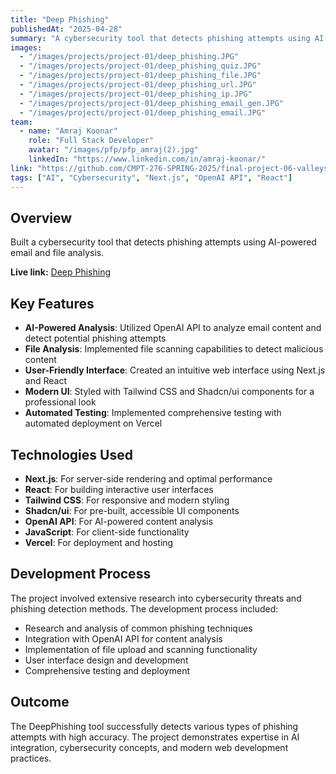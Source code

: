 ```yaml
---
title: "Deep Phishing"
publishedAt: "2025-04-28"
summary: "A cybersecurity tool that detects phishing attempts using AI-powered email and file analysis."
images:
  - "/images/projects/project-01/deep_phishing.JPG"
  - "/images/projects/project-01/deep_phishing_quiz.JPG"
  - "/images/projects/project-01/deep_phishing_file.JPG"
  - "/images/projects/project-01/deep_phishing_url.JPG"
  - "/images/projects/project-01/deep_phishing_ip.JPG"
  - "/images/projects/project-01/deep_phishing_email_gen.JPG"
  - "/images/projects/project-01/deep_phishing_email.JPG"
team:
  - name: "Amraj Koonar"
    role: "Full Stack Developer"
    avatar: "/images/pfp/pfp_amraj(2).jpg"
    linkedIn: "https://www.linkedin.com/in/amraj-koonar/"
link: "https://github.com/CMPT-276-SPRING-2025/final-project-06-valleys"
tags: ["AI", "Cybersecurity", "Next.js", "OpenAI API", "React"]
---
```


## Overview

Built a cybersecurity tool that detects phishing attempts using AI-powered email and file analysis. 

**Live link:** [Deep Phishing](https://deep-phishing.vercel.app/)

## Key Features

- **AI-Powered Analysis**: Utilized OpenAI API to analyze email content and detect potential phishing attempts
- **File Analysis**: Implemented file scanning capabilities to detect malicious content
- **User-Friendly Interface**: Created an intuitive web interface using Next.js and React
- **Modern UI**: Styled with Tailwind CSS and Shadcn/ui components for a professional look
- **Automated Testing**: Implemented comprehensive testing with automated deployment on Vercel

## Technologies Used

- **Next.js**: For server-side rendering and optimal performance
- **React**: For building interactive user interfaces
- **Tailwind CSS**: For responsive and modern styling
- **Shadcn/ui**: For pre-built, accessible UI components
- **OpenAI API**: For AI-powered content analysis
- **JavaScript**: For client-side functionality
- **Vercel**: For deployment and hosting

## Development Process

The project involved extensive research into cybersecurity threats and phishing detection methods. The development process included:

- Research and analysis of common phishing techniques
- Integration with OpenAI API for content analysis
- Implementation of file upload and scanning functionality
- User interface design and development
- Comprehensive testing and deployment

## Outcome

The DeepPhishing tool successfully detects various types of phishing attempts with high accuracy. The project demonstrates expertise in AI integration, cybersecurity concepts, and modern web development practices. 
